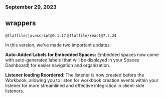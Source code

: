 ### September 29, 2023

## wrappers

`@flatfile/javascript@0.1.17`
`@flatfile/react@7.2.24`

In this version, we've made two important updates:

**Auto-Added Labels for Embedded Spaces:** Embedded spaces now come with auto-generated labels (that will be displayed in your Spaces Dashboard) for easier navigation and organization.

**Listener loading Reordered**: The listener is now created before the Workbook, allowing you to listen for workbook creation events within your listener for more streamlined and effective integration in client-side listeners.
